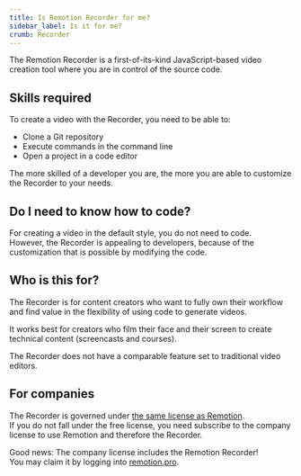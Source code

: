 ```yaml
---
title: Is Remotion Recorder for me?
sidebar_label: Is it for me?
crumb: Recorder
---
```


The Remotion Recorder is a first-of-its-kind JavaScript-based video creation tool where you are in control of the source code.

## Skills required

To create a video with the Recorder, you need to be able to:

- Clone a Git repository
- Execute commands in the command line
- Open a project in a code editor

The more skilled of a developer you are, the more you are able to customize the Recorder to your needs.

## Do I need to know how to code?

For creating a video in the default style, you do not need to code.  
However, the Recorder is appealing to developers, because of the customization that is possible by modifying the code.

## Who is this for?

The Recorder is for content creators who want to fully own their workflow and find value in the flexibility of using code to generate videos.

It works best for creators who film their face and their screen to create technical content (screencasts and courses).

The Recorder does not have a comparable feature set to traditional video editors.

## For companies

The Recorder is governed under [the same license as Remotion](/docs/license).  
If you do not fall under the free license, you need subscribe to the company license to use Remotion and therefore the Recorder.

Good news: The company license includes the Remotion Recorder!  
You may claim it by logging into [remotion.pro](https://remotion.pro).
